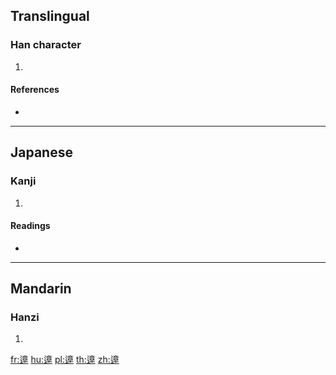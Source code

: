 {{character info/new}}
==Translingual==

===Han character===
{{Han char|rn=162|rad=辵|as=11|sn=15|four=30304|canj=YYTJ}}

# {{defn|Han|sort=辵11}}

====References====
* {{Han ref|kx=1263.300|dkj=39072|dj=1759.050|hdz=63877.070|uh=9067|ud=36967|bh=E852|bd=59474}}

----

==Japanese==

===Kanji===
{{ja-kanji|grade=|rs=辵11}}

# {{defn|lang=ja|sort=辵11}}

====Readings====
* {{ja-readings|on=[[しょう]] (shō)|kun=[[あきらか]] (akiraka)|nanori=}}

----

==Mandarin==

===Hanzi===
{{cmn-hanzi|pin=[[zhāng]] ([[zhang1]])|wg=chang<sup>1</sup>}}

# {{defn|lang=cmn|sort=辵11}}

[[fr:遧]]
[[hu:遧]]
[[pl:遧]]
[[th:遧]]
[[zh:遧]]